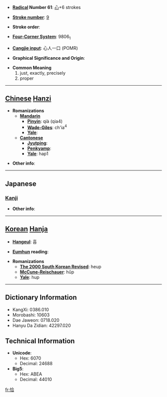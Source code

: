 * '''[[Wiktionary:Chinese radical index| Radical]] Number 61''': [[Wiktionary:Chinese radical index 心|心]]+6 strokes

* '''[[Wiktionary:Chinese total strokes index|Stroke number]]''': [[Wiktionary:Chinese total strokes index 9|9]]

* '''Stroke order''': 

* '''[[Wiktionary:Chinese four corner index|Four-Corner System]]''': 9806<sub>1</sub>

* '''[[Wiktionary:Chinese Cangjie index|Cangjie input]]''': 心人一口 (POMR)

* '''Graphical Significance and Origin''': 

* '''Common Meaning'''
*#just, exactly, precisely
*# proper


----

== [[Chinese]] [[Hanzi]] ==

* '''Romanizations'''
** '''[[Mandarin]]'''
*** '''[[Pinyin]]''': qià (qia4)
*** '''[[Wade-Giles]]''': ch'ia<sup>4</sup>
*** '''[[Yale]]''': 
** '''[[Cantonese]]'''
*** '''[[Jyutping]]''':
*** '''[[Penkyamp]]''': 
*** '''[[Yale]]''': hap1

* '''Other info''': 

----

==Japanese==
===[[Kanji]]===
{{kanji|on readings=[[こう]] (kō), [[かつ]] (katsu)|kun readings=[[あたかも]] (atakamo)}}

* '''Other info''':  

----

== [[Korean]] [[Hanja]] ==

* '''[[Hangeul]]''': 흡

* '''[[Eumhun]] reading''': 

* '''Romanizations'''
** '''[[The 2000 South Korean Revised Romanization|The 2000 South Korean Revised]]''': heup
** '''[[McCune-Reischauer]]''': hŭp
** '''[[Yale]]''': hup

----

== Dictionary Information ==

* KangXi: 0386.010
* Morobashi: 10603
* Dae Jaweon: 0718.020
* Hanyu Da Zidian: 42297.020

== Technical Information ==

* '''Unicode''':
** Hex: 6070
** Decimal: 24688
* '''Big5''':
** Hex: ABEA
** Decimal: 44010

[[fr:恰]]